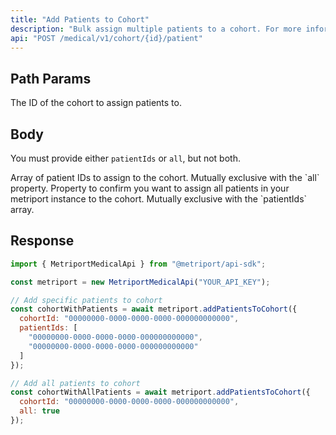 ```yaml
---
title: "Add Patients to Cohort"
description: "Bulk assign multiple patients to a cohort. For more information, see the [guide about Cohorts](/medical-api/handling-data/cohorts)"
api: "POST /medical/v1/cohort/{id}/patient"
---
```


## Path Params

<ParamField path="id" type="string" required>
  The ID of the cohort to assign patients to.
</ParamField>

## Body

You must provide either `patientIds` or `all`, but not both.

<ParamField body="patientIds" type="string[]" optional>
  Array of patient IDs to assign to the cohort. Mutually exclusive with the `all` property.
</ParamField>

<ParamField body="all" type="boolean" optional>
  Property to confirm you want to assign all patients in your metriport instance to the cohort. Mutually exclusive with the `patientIds` array.
</ParamField>

## Response

<Snippet file="cohort-with-details-response-with-message.mdx" />

<ResponseExample>

```javascript Metriport SDK
import { MetriportMedicalApi } from "@metriport/api-sdk";

const metriport = new MetriportMedicalApi("YOUR_API_KEY");

// Add specific patients to cohort
const cohortWithPatients = await metriport.addPatientsToCohort({
  cohortId: "00000000-0000-0000-0000-000000000000",
  patientIds: [
    "00000000-0000-0000-0000-000000000000",
    "00000000-0000-0000-0000-000000000000"
  ]
});

// Add all patients to cohort
const cohortWithAllPatients = await metriport.addPatientsToCohort({
  cohortId: "00000000-0000-0000-0000-000000000000",
  all: true
});
```

</ResponseExample>

<Snippet file="cohort-add-patients-response-json.mdx" />

